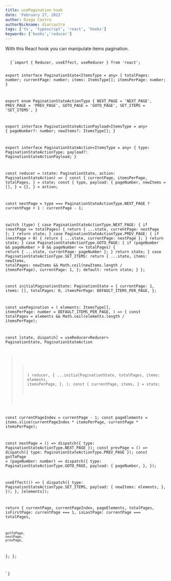 ```yaml
---
title: usePagination hook
date: 'February 27, 2022'
author: Diego Castro
authorNickname: diarcastro
tags: ['ts', 'typescript', 'react', 'hooks']
keywords: ['hooks','reducer']
---
```


With this React hook you can manipulate items pagination.

<Code code="typescript">
  {`import { Reducer, useEffect, useReducer } from 'react';


export interface PaginationState<ItemsType = any> {
  totalPages: number;
  currentPage: number;
  items: ItemsType[];
  itemsPerPage: number;
}

export enum PaginationStateActionType {
  NEXT_PAGE = 'NEXT_PAGE',
  PREV_PAGE = 'PREV_PAGE',
  GOTO_PAGE = 'GOTO_PAGE',
  SET_ITEMS = 'SET_ITEMS',
}

export interface PaginationStateActionPayload<ItemsType = any> {
  pageNumber?: number;
  newItems?: ItemsType[];
}

export interface PaginationStateAction<ItemsType = any> {
  type: PaginationStateActionType;
  payload?: PaginationStateActionPayload<ItemsType>;
}

const reducer = (state: PaginationState, action: PaginationStateAction) => {
  const {
    currentPage,
    itemsPerPage,
    totalPages,
  } = state;
  const {
    type,
    payload: {
      pageNumber,
      newItems = [],
    } = {},
  } = action;

  const nextPage = type === PaginationStateActionType.NEXT_PAGE
    ? currentPage + 1
    : currentPage - 1;

  switch (type) {
    case PaginationStateActionType.NEXT_PAGE: {
      if (nextPage <= totalPages) {
        return { ...state, currentPage: nextPage };
      }
      return state;
    }
    case PaginationStateActionType.PREV_PAGE: {
      if (nextPage > 0) {
        return { ...state, currentPage: nextPage };
      }
      return state;
    }
    case PaginationStateActionType.GOTO_PAGE: {
      if (pageNumber && pageNumber > 0 && pageNumber <= totalPages) {
        return { ...state, currentPage: pageNumber };
      }
      return state;
    }
    case PaginationStateActionType.SET_ITEMS:
      return {
        ...state,
        items: newItems,
        totalPages: newItems && Math.ceil(newItems.length / itemsPerPage),
        currentPage: 1,
      };
    default:
      return state;
  }
};

const initialPaginationState: PaginationState = {
  currentPage: 1,
  items: [],
  totalPages: 0,
  itemsPerPage: DEFAULT_ITEMS_PER_PAGE,
};

const usePagination = <ItemsType>(
  elements: ItemsType[],
  itemsPerPage: number = DEFAULT_ITEMS_PER_PAGE,
) => {
  const totalPages = elements && Math.ceil(elements.length / itemsPerPage);

  const [state, dispatch] = useReducer<Reducer<
  PaginationState<ItemsType>,
  PaginationStateAction<ItemsType>
  >>(
    reducer,
    {
      ...initialPaginationState,
      totalPages,
      items: elements,
      itemsPerPage,
    },
  );
  const {
    currentPage,
    items,
  } = state;

  const currentPageIndex = currentPage - 1;
  const pageElements = items.slice(currentPageIndex * itemsPerPage, currentPage * itemsPerPage);

  const nextPage = () => dispatch({ type: PaginationStateActionType.NEXT_PAGE });
  const prevPage = () => dispatch({ type: PaginationStateActionType.PREV_PAGE });
  const gotToPage = (pageNumber: number) => dispatch({
    type: PaginationStateActionType.GOTO_PAGE,
    payload: {
      pageNumber,
    },
  });

  useEffect(() => {
    dispatch({
      type: PaginationStateActionType.SET_ITEMS,
      payload: {
        newItems: elements,
      },
    });
  }, [elements]);

  return {
    currentPage,
    currentPageIndex,
    pageElements,
    totalPages,
    isFirstPage: currentPage === 1,
    isLastPage: currentPage === totalPages,

    gotToPage,
    nextPage,
    prevPage,
  };
};

`}
</Code>
